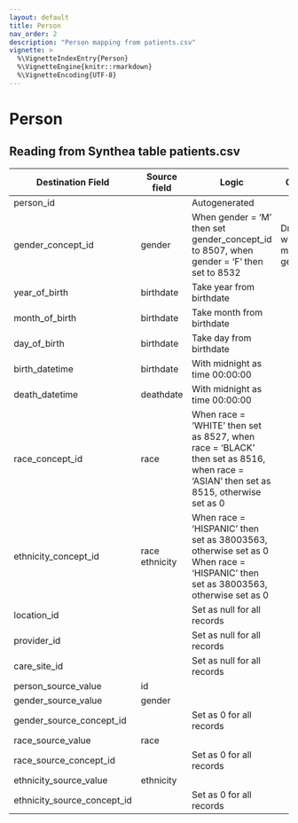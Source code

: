 ```yaml
---
layout: default
title: Person
nav_order: 2
description: "Person mapping from patients.csv"
vignette: >
  %\VignetteIndexEntry{Person}
  %\VignetteEngine{knitr::rmarkdown}
  %\VignetteEncoding{UTF-8}
---
```


# Person

## Reading from Synthea table patients.csv

| Destination Field | Source field | Logic | Comment field |
| --- | --- | --- | --- |
| person_id |  | Autogenerated  |  |
| gender_concept_id | gender | When gender = ‘M’ then set gender_concept_id to 8507, when gender = ‘F’ then set to 8532 | Drop any rows with missing/unknown gender. |
| year_of_birth | birthdate | Take year from birthdate |  |
| month_of_birth | birthdate | Take month from birthdate |  |
| day_of_birth | birthdate | Take day from birthdate |  |
| birth_datetime | birthdate | With midnight as time 00:00:00 |  |
| death_datetime | deathdate | With midnight as time 00:00:00 |  |
| race_concept_id | race | When race = ‘WHITE’ then set as 8527, when race = ‘BLACK’ then set as 8516, when race = ‘ASIAN’ then set as 8515, otherwise set as 0 |  |
| ethnicity_concept_id | race  ethnicity | When race = ‘HISPANIC’ then set as 38003563, otherwise set as 0  When race = ‘HISPANIC’ then set as 38003563, otherwise set as 0 |  |
| location_id |  | Set as null for all records |  |
| provider_id |  | Set as null for all records |  |
| care_site_id |  | Set as null for all records  |  |
| person_source_value | id |  |  |
| gender_source_value | gender |  |  |
| gender_source_concept_id |  | Set as 0  for all records  |  |
| race_source_value | race |  |  |
| race_source_concept_id |  | Set as 0 for all records  |  |
| ethnicity_source_value | ethnicity |  |  |
| ethnicity_source_concept_id |  |Set as 0 for all records |  |
